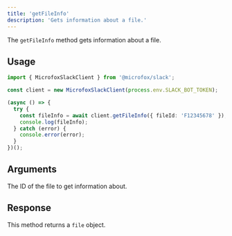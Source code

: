 ```yaml
---
title: 'getFileInfo'
description: 'Gets information about a file.'
---
```


The `getFileInfo` method gets information about a file.

## Usage

```typescript
import { MicrofoxSlackClient } from '@microfox/slack';

const client = new MicrofoxSlackClient(process.env.SLACK_BOT_TOKEN);

(async () => {
  try {
    const fileInfo = await client.getFileInfo({ fileId: 'F12345678' });
    console.log(fileInfo);
  } catch (error) {
    console.error(error);
  }
})();
```

## Arguments

<Properties>
    <Property name="fileId" type="string" required>
        The ID of the file to get information about.
    </Property>
</Properties>

## Response

This method returns a `file` object.
